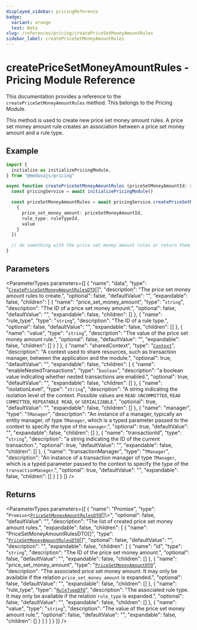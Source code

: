 ```yaml
---
displayed_sidebar: pricingReference
badge:
  variant: orange
  text: Beta
slug: /references/pricing/createPriceSetMoneyAmountRules
sidebar_label: createPriceSetMoneyAmountRules
---
```



# createPriceSetMoneyAmountRules - Pricing Module Reference

This documentation provides a reference to the `createPriceSetMoneyAmountRules` method. This belongs to the Pricing Module.

This method is used to create new price set money amount rules. A price set money amount rule creates an association between a price set money amount and
a rule type.

## Example

```ts
import { 
  initialize as initializePricingModule,
} from "@medusajs/pricing"

async function createPriceSetMoneyAmountRules (priceSetMoneyAmountId: string, ruleTypeId: string, value: string) {
  const pricingService = await initializePricingModule()

  const priceSetMoneyAmountRules = await pricingService.createPriceSetMoneyAmountRules([
    {
      price_set_money_amount: priceSetMoneyAmountId,
      rule_type: ruleTypeId,
      value
    }
  ])

  // do something with the price set money amount rules or return them
}
```

## Parameters

<ParameterTypes parameters={[
  {
    "name": "data",
    "type": "[`CreatePriceSetMoneyAmountRulesDTO`](../../interfaces/CreatePriceSetMoneyAmountRulesDTO.mdx)[]",
    "description": "The price set money amount rules to create.",
    "optional": false,
    "defaultValue": "",
    "expandable": false,
    "children": [
      {
        "name": "price_set_money_amount",
        "type": "`string`",
        "description": "The ID of a price set money amount.",
        "optional": false,
        "defaultValue": "",
        "expandable": false,
        "children": []
      },
      {
        "name": "rule_type",
        "type": "`string`",
        "description": "The ID of a rule type.",
        "optional": false,
        "defaultValue": "",
        "expandable": false,
        "children": []
      },
      {
        "name": "value",
        "type": "`string`",
        "description": "The value of the price set money amount rule.",
        "optional": false,
        "defaultValue": "",
        "expandable": false,
        "children": []
      }
    ]
  },
  {
    "name": "sharedContext",
    "type": "[`Context`](../../interfaces/Context.mdx)",
    "description": "A context used to share resources, such as transaction manager, between the application and the module.",
    "optional": true,
    "defaultValue": "",
    "expandable": false,
    "children": [
      {
        "name": "enableNestedTransactions",
        "type": "`boolean`",
        "description": "a boolean value indicating whether nested transactions are enabled.",
        "optional": true,
        "defaultValue": "",
        "expandable": false,
        "children": []
      },
      {
        "name": "isolationLevel",
        "type": "`string`",
        "description": "A string indicating the isolation level of the context. Possible values are `READ UNCOMMITTED`, `READ COMMITTED`, `REPEATABLE READ`, or `SERIALIZABLE`.",
        "optional": true,
        "defaultValue": "",
        "expandable": false,
        "children": []
      },
      {
        "name": "manager",
        "type": "`TManager`",
        "description": "An instance of a manager, typically an entity manager, of type `TManager`, which is a typed parameter passed to the context to specify the type of the `manager`.",
        "optional": true,
        "defaultValue": "",
        "expandable": false,
        "children": []
      },
      {
        "name": "transactionId",
        "type": "`string`",
        "description": "a string indicating the ID of the current transaction.",
        "optional": true,
        "defaultValue": "",
        "expandable": false,
        "children": []
      },
      {
        "name": "transactionManager",
        "type": "`TManager`",
        "description": "An instance of a transaction manager of type `TManager`, which is a typed parameter passed to the context to specify the type of the `transactionManager`.",
        "optional": true,
        "defaultValue": "",
        "expandable": false,
        "children": []
      }
    ]
  }
]} />

## Returns

<ParameterTypes parameters={[
  {
    "name": "Promise",
    "type": "`Promise`<[`PriceSetMoneyAmountRulesDTO`](../../interfaces/PriceSetMoneyAmountRulesDTO.mdx)[]\\>",
    "optional": false,
    "defaultValue": "",
    "description": "The list of created price set money amount rules.",
    "expandable": false,
    "children": [
      {
        "name": "PriceSetMoneyAmountRulesDTO[]",
        "type": "[`PriceSetMoneyAmountRulesDTO`](../../interfaces/PriceSetMoneyAmountRulesDTO.mdx)[]",
        "optional": false,
        "defaultValue": "",
        "description": "",
        "expandable": false,
        "children": [
          {
            "name": "id",
            "type": "`string`",
            "description": "The ID of the price set money amount.",
            "optional": false,
            "defaultValue": "",
            "expandable": false,
            "children": []
          },
          {
            "name": "price_set_money_amount",
            "type": "[`PriceSetMoneyAmountDTO`](../../interfaces/PriceSetMoneyAmountDTO.mdx)",
            "description": "The associated price set money amount. It may only be available if the relation `price_set_money_amount` is expanded.",
            "optional": false,
            "defaultValue": "",
            "expandable": false,
            "children": []
          },
          {
            "name": "rule_type",
            "type": "[`RuleTypeDTO`](../../interfaces/RuleTypeDTO.mdx)",
            "description": "The associated rule type. It may only be available if the relation `rule_type` is expanded.",
            "optional": false,
            "defaultValue": "",
            "expandable": false,
            "children": []
          },
          {
            "name": "value",
            "type": "`string`",
            "description": "The value of the price set money amount rule.",
            "optional": false,
            "defaultValue": "",
            "expandable": false,
            "children": []
          }
        ]
      }
    ]
  }
]} />
